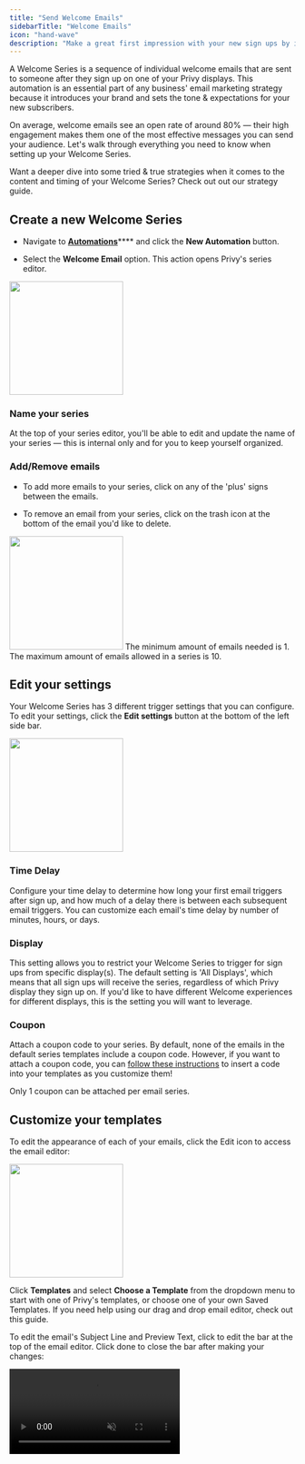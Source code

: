 ```yaml
---
title: "Send Welcome Emails"
sidebarTitle: "Welcome Emails"
icon: "hand-wave"
description: "Make a great first impression with your new sign ups by introducing your brand."
---
```


A Welcome Series is a sequence of individual welcome emails that are sent to someone after they sign up on one of your Privy displays. This automation is an essential part of any business' email marketing strategy because it introduces your brand and sets the tone & expectations for your new subscribers.

On average, welcome emails see an open rate of around 80% — their high engagement makes them one of the most effective messages you can send your audience. Let's walk through everything you need to know when setting up your Welcome Series.&#x20;

<Tip>
  Want a deeper dive into some tried & true strategies when it comes to the content and timing of your Welcome Series? Check out out our strategy guide.
</Tip>

## Create a new Welcome Series

* Navigate to [**Automations**](https://dashboard.privy.com/automations)\*\*\*\* and click the **New Automation** button.

* Select the **Welcome Email** option. This action opens Privy's series editor.

<img height="200" src="/images/automations/create-new-welcome-series.gif" />

### Name your series

At the top of your series editor, you'll be able to edit and update the name of your series — this is internal only and for you to keep yourself organized.

### Add/Remove emails

* To add more emails to your series, click on any of the 'plus' signs between the emails.

* To remove an email from your series, click on the trash icon at the bottom of the email you'd like to delete.

<img height="200" src="/images/automations/welcome-series-add-remove.png" />

<Info>
  The minimum amount of emails needed is 1. The maximum amount of emails allowed in a series is 10.
</Info>

## Edit your settings

Your Welcome Series has 3 different trigger settings that you can configure. To edit your settings, click the **Edit settings** button at the bottom of the left side bar.

<img height="200" src="/images/automations/welcome-series-settings.png" />

### Time Delay

Configure your time delay to determine how long your first email triggers after sign up, and how much of a delay there is between each subsequent email triggers. You can customize each email's time delay by number of minutes, hours, or days.

### Display

This setting allows you to restrict your Welcome Series to trigger for sign ups from specific display(s). The default setting is 'All Displays', which means that all sign ups will receive the series, regardless of which Privy display they sign up on. If you'd like to have different Welcome experiences for different displays, this is the setting you will want to leverage.

### Coupon

Attach a coupon code to your series. By default, none of the emails in the default series templates include a coupon code. However, if you want to attach a coupon code, you can [follow these instructions](https://privy.mintlify.app/docs/learn/content/coupon-codes#automations:~:text=To%20insert%20a%20coupon%20in%20your%20Automation%3A) to insert a code into your templates as you customize them!

<Warning>
  Only 1 coupon can be attached per email series.
</Warning>

## Customize your templates

To edit the appearance of each of your emails, click the Edit icon to access the email editor:

<img height="200" src="/images/automations/edit-welcome-series.png" />

Click **Templates** and select **Choose a Template** from the dropdown menu to start with one of Privy's templates, or choose one of your own Saved Templates. If you need help using our drag and drop email editor, check out this guide.

To edit the email's Subject Line and Preview Text, click to edit the bar at the top of the email editor. Click done to close the bar after making your changes:

<video autoPlay muted loop playsInline className="edit-welcome-series-subject-line" src="/images/automations/welcome-series-subject-line.mp4" />

Click **Preview** to see a mobile and desktop preview of your content, or click **Send test email** to send a test email to yourself and/or other users on your Privy account.

Once you've made all your edits, click **Save**. Click **Back to series** to exit the editor and head back to your Welcome Series.

## Activate your series

Once you've customized your templates and edited your settings, you're ready to launch your Welcome Series! Click the **Activate** button in the upper right corner of your series.

<img height="200" src="/images/automations/activate-welcome-series.png" />

<Warning>
  Once your series is activated, you will not be able to add/remove emails from your series. To accomplish this, you will need to duplicate or start a new series.
</Warning>

Once your series is live, you can review its performance.